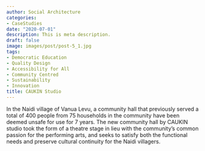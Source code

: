 ```yaml
---
author: Social Architecture
categories:
- CaseStudies
date: "2020-07-01"
description: This is meta description.
draft: false
image: images/post/post-5_1.jpg
tags:
- Democratic Education
- Quality Design
- Accessibility for All
- Community Centred
- Sustainability 
- Innovation
title: CAUKIN Studio
---
```


In the Naidi village of Vanua Levu, a community hall that previously served a total of 400 people from 75 households in the community have been deemed unsafe for use for 7 years. The new community hall by CAUKIN studio took the form of a theatre stage in lieu with the community’s common passion for the performing arts, and seeks to satisfy both the functional needs and preserve cultural continuity for the Naidi villagers.

